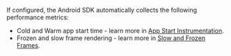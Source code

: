 If configured, the Android SDK automatically collects the following performance metrics:

* Cold and Warm app start time - learn more in [App Start Instrumentation](/platforms/android/performance/instrumentation/automatic-instrumentation/#app-start-instrumentation).
* Frozen and slow frame rendering - learn more in [Slow and Frozen Frames](/platforms/android/performance/instrumentation/automatic-instrumentation/#slow-and-frozen-frames).
